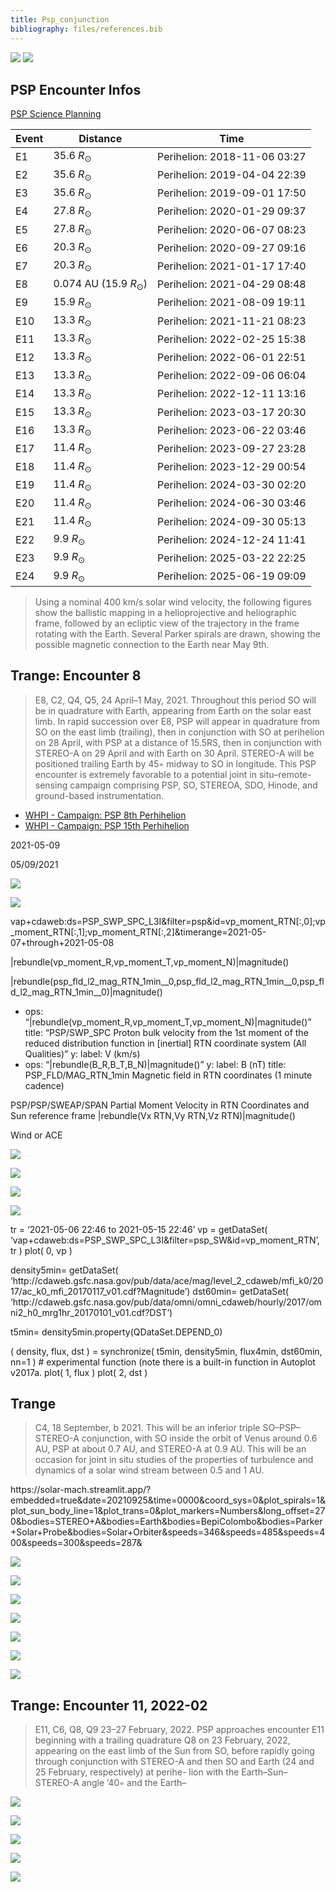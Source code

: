 ```yaml
---
title: Psp_conjunction
bibliography: files/references.bib
---
```


![](https://psp-gateway.jhuapl.edu/website/SciencePlanning/Encounters/E8_orbit.png) ![](https://psp-gateway.jhuapl.edu/website/SciencePlanning/Encounters/E8_HEE.png)

## PSP Encounter Infos

[PSP Science Planning](https://psp-gateway.jhuapl.edu/website/SciencePlanning/Encounters)

| Event | Distance                    | Time                         |
|-------|-----------------------------|------------------------------|
| E1    | 35.6 $R_{\odot}$            | Perihelion: 2018-11-06 03:27 |
| E2    | 35.6 $R_{\odot}$            | Perihelion: 2019-04-04 22:39 |
| E3    | 35.6 $R_{\odot}$            | Perihelion: 2019-09-01 17:50 |
| E4    | 27.8 $R_{\odot}$            | Perihelion: 2020-01-29 09:37 |
| E5    | 27.8 $R_{\odot}$            | Perihelion: 2020-06-07 08:23 |
| E6    | 20.3 $R_{\odot}$            | Perihelion: 2020-09-27 09:16 |
| E7    | 20.3 $R_{\odot}$            | Perihelion: 2021-01-17 17:40 |
| E8    | 0.074 AU (15.9 $R_{\odot}$) | Perihelion: 2021-04-29 08:48 |
| E9    | 15.9 $R_{\odot}$            | Perihelion: 2021-08-09 19:11 |
| E10   | 13.3 $R_{\odot}$            | Perihelion: 2021-11-21 08:23 |
| E11   | 13.3 $R_{\odot}$            | Perihelion: 2022-02-25 15:38 |
| E12   | 13.3 $R_{\odot}$            | Perihelion: 2022-06-01 22:51 |
| E13   | 13.3 $R_{\odot}$            | Perihelion: 2022-09-06 06:04 |
| E14   | 13.3 $R_{\odot}$            | Perihelion: 2022-12-11 13:16 |
| E15   | 13.3 $R_{\odot}$            | Perihelion: 2023-03-17 20:30 |
| E16   | 13.3 $R_{\odot}$            | Perihelion: 2023-06-22 03:46 |
| E17   | 11.4 $R_{\odot}$            | Perihelion: 2023-09-27 23:28 |
| E18   | 11.4 $R_{\odot}$            | Perihelion: 2023-12-29 00:54 |
| E19   | 11.4 $R_{\odot}$            | Perihelion: 2024-03-30 02:20 |
| E20   | 11.4 $R_{\odot}$            | Perihelion: 2024-06-30 03:46 |
| E21   | 11.4 $R_{\odot}$            | Perihelion: 2024-09-30 05:13 |
| E22   | 9.9 $R_{\odot}$             | Perihelion: 2024-12-24 11:41 |
| E23   | 9.9 $R_{\odot}$             | Perihelion: 2025-03-22 22:25 |
| E24   | 9.9 $R_{\odot}$             | Perihelion: 2025-06-19 09:09 |

> Using a nominal 400 km/s solar wind velocity, the following figures show the ballistic mapping in a helioprojective and heliographic frame, followed by an ecliptic view of the trajectory in the frame rotating with the Earth. Several Parker spirals are drawn, showing the possible magnetic connection to the Earth near May 9th.

## Trange: Encounter 8

> E8, C2, Q4, Q5, 24 April–1 May, 2021. Throughout this period SO will be in quadrature with Earth, appearing from Earth on the solar east limb. In rapid succession over E8, PSP will appear in quadrature from SO on the east limb (trailing), then in conjunction with SO at perihelion on 28 April, with PSP at a distance of 15.5RS, then in conjunction with STEREO-A on 29 April and with Earth on 30 April. STEREO-A will be positioned trailing Earth by 45◦ midway to SO in longitude. This PSP encounter is extremely favorable to a potential joint in situ–remote-sensing campaign comprising PSP, SO, STEREOA, SDO, Hinode, and ground-based instrumentation.

-   [WHPI - Campaign: PSP 8th Perhihelion](https://whpi.hao.ucar.edu/whpi_campaign-psp8p.php)
-   [WHPI - Campaign: PSP 15th Perhihelion](https://whpi.hao.ucar.edu/whpi_campaign-psp15p.php)

2021-05-09

05/09/2021

![](images/wind.png)

![](images/psp.png)

vap+cdaweb:ds=PSP_SWP_SPC_L3I&filter=psp&id=vp_moment_RTN\[:,0\];vp_moment_RTN\[:,1\];vp_moment_RTN\[:,2\]&timerange=2021-05-07+through+2021-05-08

\|rebundle(vp_moment_R,vp_moment_T,vp_moment_N)\|magnitude()

\|rebundle(psp_fld_l2_mag_RTN_1min\_\_0,psp_fld_l2_mag_RTN_1min\_\_0,psp_fld_l2_mag_RTN_1min\_\_0)\|magnitude()

-   ops: "\|rebundle(vp_moment_R,vp_moment_T,vp_moment_N)\|magnitude()" title: "PSP/SWP_SPC Proton bulk velocity from the 1st moment of the reduced distribution function in \[inertial\] RTN coordinate system (All Qualities)" y: label: V (km/s)
-   ops: "\|rebundle(B_R,B_T,B_N)\|magnitude()" y: label: B (nT) title: PSP_FLD/MAG_RTN_1min Magnetic field in RTN coordinates (1 minute cadence)

PSP/PSP/SWEAP/SPAN Partial Moment Velocity in RTN Coordinates and Sun reference frame \|rebundle(Vx RTN,Vy RTN,Vz RTN)\|magnitude()

Wind or ACE

![](images/paste-2.png)

![](images/paste-1.png)

<!-- ![](https://www.ngdc.noaa.gov/dscovr/plots/dscovr_1day_plots/2021/05/20210509-day.png) -->

::: {.column-page layout-nrow="1"}
![](https://www.ngdc.noaa.gov/dscovr/plots/dscovr_3day_plots/2021/20210510-3day.png)

![](https://www.ngdc.noaa.gov/dscovr/plots/dscovr_3day_plots/2021/20210513-3day.png)
:::

tr = '2021-05-06 22:46 to 2021-05-15 22:46' vp = getDataSet( 'vap+cdaweb:ds=PSP_SWP_SPC_L3I&filter=psp_SW&id=vp_moment_RTN', tr ) plot( 0, vp )

density5min= getDataSet( 'http://cdaweb.gsfc.nasa.gov/pub/data/ace/mag/level_2_cdaweb/mfi_k0/2017/ac_k0_mfi_20170117_v01.cdf?Magnitude') dst60min= getDataSet( 'http://cdaweb.gsfc.nasa.gov/pub/data/omni/omni_cdaweb/hourly/2017/omni2_h0_mrg1hr_20170101_v01.cdf?DST')

t5min= density5min.property(QDataSet.DEPEND_0)

( density, flux, dst ) = synchronize( t5min, density5min, flux4min, dst60min, nn=1 ) \# experimental function (note there is a built-in function in Autoplot v2017a. plot( 1, flux ) plot( 2, dst )

## Trange

> C4, 18 September, b 2021. This will be an inferior triple SO–PSP–STEREO-A conjunction, with SO inside the orbit of Venus around 0.6 AU, PSP at about 0.7 AU, and STEREO-A at 0.9 AU. This will be an occasion for joint in situ studies of the properties of turbulence and dynamics of a solar wind stream between 0.5 and 1 AU.

https://solar-mach.streamlit.app/?embedded=true&date=20210925&time=0000&coord_sys=0&plot_spirals=1&plot_sun_body_line=1&plot_trans=0&plot_markers=Numbers&long_offset=270&bodies=STEREO+A&bodies=Earth&bodies=BepiColombo&bodies=Parker+Solar+Probe&bodies=Solar+Orbiter&speeds=346&speeds=485&speeds=400&speeds=300&speeds=287&

![](images/paste-8.png)

![](images/paste-9.png)

![](images/paste-7.png)

![](images/paste-6.png)

![](images/paste-10.png)

::: {.column-page layout-nrow="1"}
![](https://www.ngdc.noaa.gov/dscovr/plots/dscovr_3day_plots/2021/20210802-3day.png)

![](https://www.ngdc.noaa.gov/dscovr/plots/dscovr_3day_plots/2021/20210805-3day.png)
:::

## Trange: Encounter 11, 2022-02

> E11, C6, Q8, Q9 23–27 February, 2022. PSP approaches encounter E11 beginning with a trailing quadrature Q8 on 23 February, 2022, appearing on the east limb of the Sun from SO, before rapidly going through conjunction with STEREO-A and then SO and Earth (24 and 25 February, respectively) at perihe- lion with the Earth–Sun–STEREO-A angle '40◦ and the Earth–

![](images/paste-3.png)

[![](images/paste-4.png)](https://psp-gateway.jhuapl.edu/website/SciencePlanning/Encounters/E11_HEE.png)

![](images/paste-5.png)

::: {.column-page layout-nrow="1"}
![](https://www.ngdc.noaa.gov/dscovr/plots/dscovr_3day_plots/2022/20220225-3day.png)

![](https://www.ngdc.noaa.gov/dscovr/plots/dscovr_3day_plots/2022/20220228-3day.png)
:::